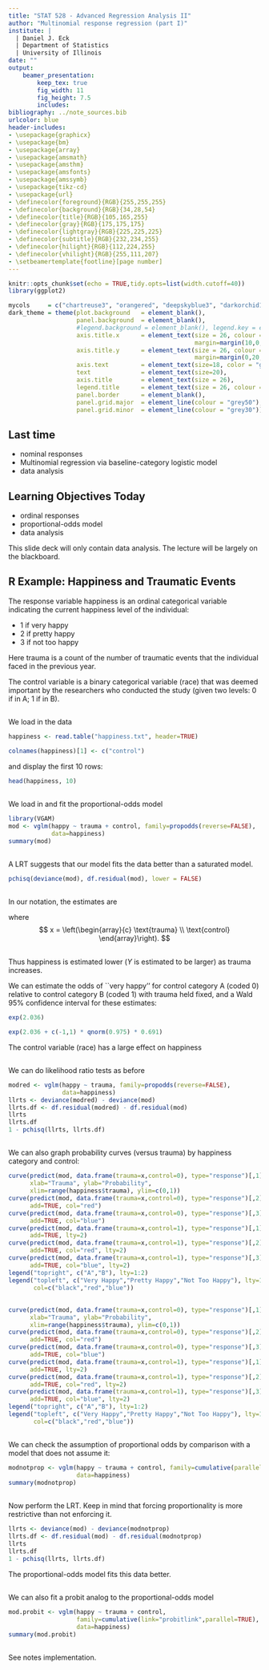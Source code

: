```yaml
---
title: "STAT 528 - Advanced Regression Analysis II"
author: "Multinomial response regression (part I)"
institute: |
  | Daniel J. Eck
  | Department of Statistics  
  | University of Illinois
date: ""
output: 
    beamer_presentation:
        keep_tex: true
        fig_width: 11
        fig_height: 7.5
        includes:
bibliography: ../note_sources.bib
urlcolor: blue
header-includes:
- \usepackage{graphicx}
- \usepackage{bm}
- \usepackage{array}
- \usepackage{amsmath}
- \usepackage{amsthm}
- \usepackage{amsfonts}
- \usepackage{amssymb}
- \usepackage{tikz-cd}
- \usepackage{url}
- \definecolor{foreground}{RGB}{255,255,255}
- \definecolor{background}{RGB}{34,28,54}
- \definecolor{title}{RGB}{105,165,255}
- \definecolor{gray}{RGB}{175,175,175}
- \definecolor{lightgray}{RGB}{225,225,225}
- \definecolor{subtitle}{RGB}{232,234,255}
- \definecolor{hilight}{RGB}{112,224,255}
- \definecolor{vhilight}{RGB}{255,111,207}
- \setbeamertemplate{footline}[page number]
---
```


\newcommand{\R}{\mathbb{R}}
\newcommand{\Prob}{\mathbb{P}}
\newcommand{\Proj}{\textbf{P}}
\newcommand{\Hcal}{\mathcal{H}}
\newcommand{\rootn}{\sqrt{n}}
\newcommand{\p}{\mathbf{p}}
\newcommand{\E}{\text{E}}
\newcommand{\Var}{\text{Var}}
\newcommand{\Cov}{\text{Cov}}
\newcommand{\mubf}{\bm{\mu}}
\newcommand{\logit}{\text{logit}}

\newtheorem{cor}{Corollary}
\newtheorem{lem}{Lemma}
\newtheorem{thm}{Theorem}
\newtheorem{defn}{Definition}
\newtheorem{prop}{Proposition}



```r
knitr::opts_chunk$set(echo = TRUE,tidy.opts=list(width.cutoff=40))
library(ggplot2)

mycols     = c("chartreuse3", "orangered", "deepskyblue3", "darkorchid1", "yellow")
dark_theme = theme(plot.background   = element_blank(), 
                   panel.background  = element_blank(),
                   #legend.background = element_blank(), legend.key = element_blank(),
                   axis.title.x      = element_text(size = 26, colour = "grey80",
                                                    margin=margin(10,0,0,0)),
                   axis.title.y      = element_text(size = 26, colour = "grey80",
                                                    margin=margin(0,20,0,0)),
                   axis.text         = element_text(size=18, color = "grey80"), 
                   text              = element_text(size=20),
                   axis.title        = element_text(size = 26),
                   legend.title      = element_text(size = 26, colour = "grey80"),
                   panel.border      = element_blank(),
                   panel.grid.major  = element_line(colour = "grey50"), 
                   panel.grid.minor  = element_line(colour = "grey30"))
```


## Last time

- nominal responses
- Multinomial regression via baseline-category logistic model
- data analysis


## Learning Objectives Today

- ordinal responses 
- proportional-odds model 
- data analysis

\vspace{12pt}
This slide deck will only contain data analysis. The lecture will be largely on the blackboard. 



## R Example: Happiness and Traumatic Events 


The response variable happiness is an ordinal categorical variable indicating the current happiness level of the individual: 

- 1 if very happy
- 2 if pretty happy 
- 3 if not too happy 

\vspace{12pt}
Here trauma is a count of the number of traumatic events that the individual faced in the previous year. 

\vspace{12pt}
The control variable is a binary categorical variable (race) that was deemed important by the researchers who conducted the study (given two levels: 0 if in A; 1 if in B). 



##

We load in the data

\vspace{12pt}
\tiny
```r
happiness <- read.table("happiness.txt", header=TRUE)
```

```r
colnames(happiness)[1] <- c("control")
```

\vspace{12pt}
\normalsize
and display the first 10 rows:

\vspace{12pt}
\tiny
```r
head(happiness, 10)
```


##

We load in \texttt{VGAM} and fit the proportional-odds model

\vspace{12pt}
\tiny
```r
library(VGAM)
mod <- vglm(happy ~ trauma + control, family=propodds(reverse=FALSE),
            data=happiness)
summary(mod)
```


## 

A LRT suggests that our model fits the data better than a saturated model.

\vspace{12pt}
\small
```r
pchisq(deviance(mod), df.residual(mod), lower = FALSE)
```


##

In our notation, the estimates are 

\begin{align*}
\begin{array}{c}
  \hat\alpha_1 \approx -0.518 \\
  \hat\alpha_2 \approx 3.401
\end{array} \qquad \hat\beta \approx \left(\begin{array}{c}
  -0.406 \\
  -2.036
\end{array}\right)
\end{align*}

\vspace{12pt}
where 
$$
  x = \left(\begin{array}{c}
  \text{trauma} \\
  \text{control}
\end{array}\right).
$$


## 

Thus happiness is estimated lower ($Y$ is estimated to be larger) as trauma increases. 

\vspace{12pt}
We can estimate the odds of ``very happy'' for control category A (coded 0) relative to control category B (coded 1) with trauma held fixed, and a Wald 95\% confidence interval for these estimates:

\vspace{12pt}
\tiny
```r
exp(2.036)

exp(2.036 + c(-1,1) * qnorm(0.975) * 0.691)
```


\vspace{12pt}
\normalsize
The control variable (race) has a large effect on happiness



## 

We can do likelihood ratio tests as before

\vspace{12pt}
\tiny
```r
modred <- vglm(happy ~ trauma, family=propodds(reverse=FALSE),
               data=happiness)
llrts <- deviance(modred) - deviance(mod)
llrts.df <- df.residual(modred) - df.residual(mod)
llrts
llrts.df
1 - pchisq(llrts, llrts.df)
```


##

We can also graph probability curves (versus trauma) by happiness category and control:

\vspace{12pt}
\tiny
```r
curve(predict(mod, data.frame(trauma=x,control=0), type="response")[,1],
      xlab="Trauma", ylab="Probability",
      xlim=range(happiness$trauma), ylim=c(0,1))
curve(predict(mod, data.frame(trauma=x,control=0), type="response")[,2],
      add=TRUE, col="red")
curve(predict(mod, data.frame(trauma=x,control=0), type="response")[,3],
      add=TRUE, col="blue")
curve(predict(mod, data.frame(trauma=x,control=1), type="response")[,1],
      add=TRUE, lty=2)
curve(predict(mod, data.frame(trauma=x,control=1), type="response")[,2],
      add=TRUE, col="red", lty=2)
curve(predict(mod, data.frame(trauma=x,control=1), type="response")[,3],
      add=TRUE, col="blue", lty=2)
legend("topright", c("A","B"), lty=1:2)
legend("topleft", c("Very Happy","Pretty Happy","Not Too Happy"), lty=1,
       col=c("black","red","blue"))
```


##

```r
curve(predict(mod, data.frame(trauma=x,control=0), type="response")[,1],
      xlab="Trauma", ylab="Probability",
      xlim=range(happiness$trauma), ylim=c(0,1))
curve(predict(mod, data.frame(trauma=x,control=0), type="response")[,2],
      add=TRUE, col="red")
curve(predict(mod, data.frame(trauma=x,control=0), type="response")[,3],
      add=TRUE, col="blue")
curve(predict(mod, data.frame(trauma=x,control=1), type="response")[,1],
      add=TRUE, lty=2)
curve(predict(mod, data.frame(trauma=x,control=1), type="response")[,2],
      add=TRUE, col="red", lty=2)
curve(predict(mod, data.frame(trauma=x,control=1), type="response")[,3],
      add=TRUE, col="blue", lty=2)
legend("topright", c("A","B"), lty=1:2)
legend("topleft", c("Very Happy","Pretty Happy","Not Too Happy"), lty=1,
       col=c("black","red","blue"))
```


## 

We can check the assumption of proportional odds by comparison with a model that does not assume it:

\vspace{12pt}
\tiny
```r
modnotprop <- vglm(happy ~ trauma + control, family=cumulative(parallel=FALSE),
                   data=happiness)
summary(modnotprop)
```


##

Now perform the LRT. Keep in mind that forcing proportionality is more restrictive than not enforcing it.

\vspace{12pt}
\tiny
```r
llrts <- deviance(mod) - deviance(modnotprop)
llrts.df <- df.residual(mod) - df.residual(modnotprop)
llrts
llrts.df
1 - pchisq(llrts, llrts.df)
```

\vspace{12pt}
\normalsize
The proportional-odds model fits this data better.


## 

We can also fit a probit analog to the proportional-odds model

\vspace{12pt}
\tiny
```r
mod.probit <- vglm(happy ~ trauma + control,
                   family=cumulative(link="probitlink",parallel=TRUE),
                   data=happiness)
summary(mod.probit)
```


##

See notes \texttt{polr} implementation.